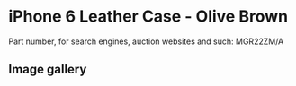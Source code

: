 
# iPhone 6 Leather Case - Olive Brown

Part number, for search engines, auction websites and such: MGR22ZM/A

## Image gallery

<div style={{ width: "768px" }}>
  <GalleryComponent
    images={[
      {
        original: "/everysource/MGR22.png",
        thumbnail: "/everypreview/MGR22.png",
      },
      {
        original: "/everysource/MGR22_AV1_GOLD.png",
        thumbnail: "/everypreview/MGR22_AV1_GOLD.png",
      },
      {
        original: "/everysource/MGR22_AV1_SILVER.png",
        thumbnail: "/everypreview/MGR22_AV1_SILVER.png",
      },
      {
        original: "/everysource/MGR22_AV1_SPACE_GRAY.png",
        thumbnail: "/everypreview/MGR22_AV1_SPACE_GRAY.png",
      },
      {
        original: "/everysource/MGR22_AV2.png",
        thumbnail: "/everypreview/MGR22_AV2.png",
      },
      {
        original: "/everysource/MGR22_AV3.png",
        thumbnail: "/everypreview/MGR22_AV3.png",
      },
      {
        original: "/everysource/MGR22_AV4.png",
        thumbnail: "/everypreview/MGR22_AV4.png",
      },
      {
        original: "/everysource/MGR22_AV5.png",
        thumbnail: "/everypreview/MGR22_AV5.png",
      }
    ]}
  />
</div>